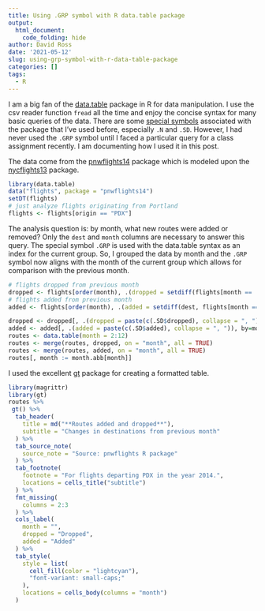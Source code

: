 ```yaml
---
title: Using .GRP symbol with R data.table package
output:
  html_document:
    code_folding: hide
author: David Ross
date: '2021-05-12'
slug: using-grp-symbol-with-r-data-table-package
categories: []
tags:
  - R
---
```


I am a big fan of the [data.table](https://rdatatable.gitlab.io/data.table/) package in R for data manipulation. I use the csv reader function `fread` all the time and enjoy the concise syntax for many basic queries of the data. There are some [special symbols](https://rdatatable.gitlab.io/data.table/reference/special-symbols.html) associated with the package that I've used before, especially `.N` and `.SD`. However, I had never used the `.GRP` symbol until I faced a particular query for a class assignment recently. I am documenting how I used it in this post.

The data come from the [pnwflights14](https://github.com/ismayc/pnwflights14) package which is modeled upon the [nycflights13](https://github.com/tidyverse/nycflights13) package.

```r
library(data.table)
data("flights", package = "pnwflights14")
setDT(flights)
# just analyze flights originating from Portland
flights <- flights[origin == "PDX"]
```

The analysis question is: by month, what new routes were added or removed? Only the `dest` and `month` columns are necessary to answer this query. The special symbol `.GRP` is used with the data.table syntax as an index for the current group. So, I grouped the data by month and the `.GRP` symbol now aligns with the month of the current group which allows for comparison with the previous month.

```r
# flights dropped from previous month
dropped <- flights[order(month), .(dropped = setdiff(flights[month == .GRP - 1, dest], dest)), by = month]
# flights added from previous month
added <- flights[order(month), .(added = setdiff(dest, flights[month == .GRP - 1, dest])), by = month][month != 1]
```

```r
dropped <- dropped[, .(dropped = paste(c(.SD$dropped), collapse = ", ")), by=month]
added <- added[, .(added = paste(c(.SD$added), collapse = ", ")), by=month]
routes <- data.table(month = 2:12)
routes <- merge(routes, dropped, on = "month", all = TRUE)
routes <- merge(routes, added, on = "month", all = TRUE)
routes[, month := month.abb[month]]
```

I used the excellent [gt](https://gt.rstudio.com/) package for creating a formatted table.

```r
library(magrittr)
library(gt)
routes %>% 
 gt() %>% 
  tab_header(
    title = md("**Routes added and dropped**"),
    subtitle = "Changes in destinations from previous month"
  ) %>% 
  tab_source_note(
    source_note = "Source: pnwflights R package"
  ) %>% 
  tab_footnote(
    footnote = "For flights departing PDX in the year 2014.",
    locations = cells_title("subtitle")
  ) %>% 
  fmt_missing(
    columns = 2:3
  ) %>% 
  cols_label(
    month = "",
    dropped = "Dropped",
    added = "Added"
  ) %>% 
  tab_style(
    style = list(
      cell_fill(color = "lightcyan"),
      "font-variant: small-caps;"
    ),
    locations = cells_body(columns = "month")
  )
```